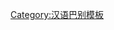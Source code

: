 {{User language-2|mnp|樣-{隻}-用户話'''[[:Category:Mnp 使用者|闽北语]]'''嗰能力是'''[[:Category:Mnp-2 使用者|中級]]'''。|闽北语|12|9}}<noinclude>[[Category:汉语巴别模板]]</noinclude>